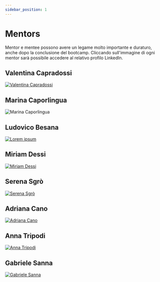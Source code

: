 ```yaml
---
sidebar_position: 1
---
```


# Mentors

Mentor e mentee possono avere un legame molto importante e duraturo, anche dopo la conclusione del bootcamp. 
Cliccando sull'immagine di ogni mentor sarà possibile accedere al relativo profilo LinkedIn.

## Valentina Capradossi

<a href="https://www.linkedin.com/in/valentina-capradossi/">

![Valentina Capradossi](./img/mentors-shetech/image-2.png)

</a>

## Marina Caporlingua

![Marina Caporlingua](./img/mentors-shetech/image-1.png)

## Ludovico Besana

<a href="https://www.linkedin.com/in/#/ludovicobesana">

![Lorem ipsum](./img/mentors-shetech/ludovico-besana.png)

</a>

## Miriam Dessi

<a href="https://www.linkedin.com/in/dessimiriam/">

![Miriam Dessi](./img/mentors-shetech/image-4.png)

</a>


## Serena Sgrò

<a href="https://www.linkedin.com/in/serena-sgr%C3%B2/">

![Serena Sgrò](./img/mentors-shetech/serena-sgrò.png)

</a>


## Adriana Cano

<a href="https://www.linkedin.com/in/adriana-cano/">

![Adriana Cano](./img/mentors-shetech/image-5.png)

</a>

## Anna Tripodi

<a href="https://www.linkedin.com/in/anna-tripodi-57a29a6b/">

![Anna Tripodi](./img/mentors-shetech/image-7.png)

</a>

## Gabriele Sanna

<a href="https://www.linkedin.com/in/gabriele-sanna-b51b68174">

![Gabriele Sanna](./img/mentors-shetech/gabriele-sanna.png)

</a>

